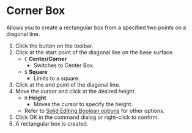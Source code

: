 
# Corner Box

<Reference shortcut='Shift-B' command='Corner Box' button='Toolbar' />

Allows you to create a rectangular box from a specified two points on a diagonal line.

1. Click the button on the toolbar.
2. Click at the start point of the diagonal line on the base surface.
   - `C` **Center/Corner**
      - Switches to Center Box.
   - `S` **Square**
      - Limits to a square.
3. Click at the end point of the diagonal line.
4. Move the cursor and click at the desired height.
   - `H` **Height**
      - Moves the cursor to specify the height.
   - Refer to [Solid Editing Boolean options](boolean-options) for other options.
5. Click OK in the command dialog or right-click to confirm.
6. A rectangular box is created.